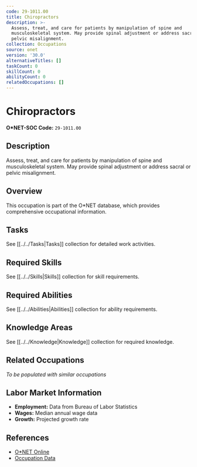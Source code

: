 ```yaml
---
code: 29-1011.00
title: Chiropractors
description: >-
  Assess, treat, and care for patients by manipulation of spine and
  musculoskeletal system. May provide spinal adjustment or address sacral or
  pelvic misalignment.
collection: Occupations
source: onet
version: '30.0'
alternativeTitles: []
taskCount: 0
skillCount: 0
abilityCount: 0
relatedOccupations: []
---
```

# Chiropractors

**O*NET-SOC Code:** `29-1011.00`

## Description

Assess, treat, and care for patients by manipulation of spine and musculoskeletal system. May provide spinal adjustment or address sacral or pelvic misalignment.

## Overview

This occupation is part of the O*NET database, which provides comprehensive occupational information.

## Tasks

See [[../../Tasks|Tasks]] collection for detailed work activities.

## Required Skills

See [[../../Skills|Skills]] collection for skill requirements.

## Required Abilities

See [[../../Abilities|Abilities]] collection for ability requirements.

## Knowledge Areas

See [[../../Knowledge|Knowledge]] collection for required knowledge.

## Related Occupations

*To be populated with similar occupations*

## Labor Market Information

- **Employment:** Data from Bureau of Labor Statistics
- **Wages:** Median annual wage data
- **Growth:** Projected growth rate

## References

- [O*NET Online](https://www.onetonline.org/link/summary/29-1011.00)
- [Occupation Data](https://www.onetcenter.org/)
